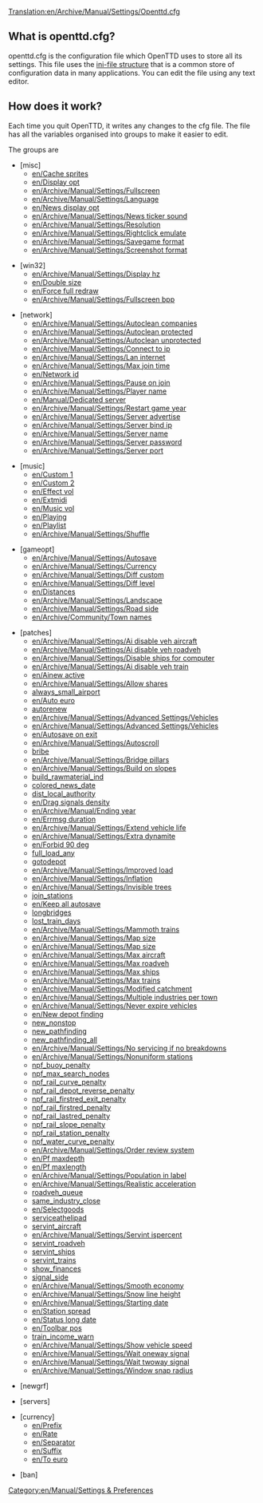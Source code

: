 [[Translation:en/Archive/Manual/Settings/Openttd.cfg]]
==What is openttd.cfg?==

openttd.cfg is the configuration file which OpenTTD uses to store all its settings. This file uses the [http://en.wikipedia.org/wiki/INI_file ini-file structure] that is a common store of configuration data in many applications. You can edit the file using any text editor.

==How does it work?==

Each time you quit OpenTTD, it writes any changes to the cfg file.
The file has all the variables organised into groups to make it easier to edit.

The groups are
*<nowiki>[misc]</nowiki>
**[[en/Cache sprites]]
**[[en/Display opt]]
**[[en/Archive/Manual/Settings/Fullscreen]]
**[[en/Archive/Manual/Settings/Language]]
**[[en/News display opt]]
**[[en/Archive/Manual/Settings/News ticker sound]]
**[[en/Archive/Manual/Settings/Resolution]]
**[[en/Archive/Manual/Settings/Rightclick emulate]]
**[[en/Archive/Manual/Settings/Savegame format]]
**[[en/Archive/Manual/Settings/Screenshot format]]

*<nowiki>[win32]</nowiki>
**[[en/Archive/Manual/Settings/Display hz]]
**[[en/Double size]]
**[[en/Force full redraw]]
**[[en/Archive/Manual/Settings/Fullscreen bpp]]

*<nowiki>[network]</nowiki>
**[[en/Archive/Manual/Settings/Autoclean companies]]
**[[en/Archive/Manual/Settings/Autoclean protected]]
**[[en/Archive/Manual/Settings/Autoclean unprotected]]
**[[en/Archive/Manual/Settings/Connect to ip]]
**[[en/Archive/Manual/Settings/Lan internet]]
**[[en/Archive/Manual/Settings/Max join time]]
**[[en/Network id]]
**[[en/Archive/Manual/Settings/Pause on join]]
**[[en/Archive/Manual/Settings/Player name]]
**[[en/Manual/Dedicated server]]
**[[en/Archive/Manual/Settings/Restart game year]]
**[[en/Archive/Manual/Settings/Server advertise]]
**[[en/Archive/Manual/Settings/Server bind ip]]
**[[en/Archive/Manual/Settings/Server name]]
**[[en/Archive/Manual/Settings/Server password]]
**[[en/Archive/Manual/Settings/Server port]]

*<nowiki>[music]</nowiki>
**[[en/Custom 1]]
**[[en/Custom 2]] 
**[[en/Effect vol]]
**[[en/Extmidi]] 
**[[en/Music vol]]
**[[en/Playing]] 
**[[en/Playlist]]
**[[en/Archive/Manual/Settings/Shuffle]] 

*<nowiki>[gameopt]</nowiki>
**[[en/Archive/Manual/Settings/Autosave]]
**[[en/Archive/Manual/Settings/Currency]]
**[[en/Archive/Manual/Settings/Diff custom]]
**[[en/Archive/Manual/Settings/Diff level]]
**[[en/Distances]]
**[[en/Archive/Manual/Settings/Landscape]]
**[[en/Archive/Manual/Settings/Road side]]
**[[en/Archive/Community/Town names]]

*<nowiki>[patches]</nowiki>
**[[en/Archive/Manual/Settings/Ai disable veh aircraft]]
**[[en/Archive/Manual/Settings/Ai disable veh roadveh]]
**[[en/Archive/Manual/Settings/Disable ships for computer]]
**[[en/Archive/Manual/Settings/Ai disable veh train]]
**[[en/Ainew active]]
**[[en/Archive/Manual/Settings/Allow shares]]
**[[en/Archive/Manual/Settings/Always allow small airport|always_small_airport]]
**[[en/Auto euro]]
**[[en/Archive/Manual/Settings/Advanced Settings/Vehicles|autorenew]]
**[[en/Archive/Manual/Settings/Advanced Settings/Vehicles]]
**[[en/Archive/Manual/Settings/Advanced Settings/Vehicles]]
**[[en/Autosave on exit]]
**[[en/Archive/Manual/Settings/Autoscroll]]
**[[en/Archive/Manual/Settings/Bribe authority|bribe]]
**[[en/Archive/Manual/Settings/Bridge pillars]]
**[[en/Archive/Manual/Settings/Build on slopes]]
**[[en/Archive/Manual/Settings/Build raw material industries|build_rawmaterial_ind]]
**[[en/Archive/Manual/Settings/Coloured newspaper|colored_news_date]]
**[[en/Archive/Manual/Settings/Local authority distance|dist_local_authority]]
**[[en/Drag signals density]]
**[[en/Archive/Manual/Ending year]]
**[[en/Errmsg duration]]
**[[en/Archive/Manual/Settings/Extend vehicle life]]
**[[en/Archive/Manual/Settings/Extra dynamite]]
**[[en/Forbid 90 deg]]
**[[en/Archive/Manual/Settings/Full load any cargo|full_load_any]]
**[[en/Archive/Manual/Settings/Allow goto depot orders|gotodepot]]
**[[en/Archive/Manual/Settings/Improved load]]
**[[en/Archive/Manual/Settings/Inflation]]
**[[en/Archive/Manual/Settings/Invisible trees]]
**[[en/Archive/Manual/Settings/Join train stations|join_stations]]
**[[en/Keep all autosave]]
**[[en/Archive/Manual/Settings/Longer bridges|longbridges]]
**[[en/Archive/Manual/Settings/Train is lost warning|lost_train_days]]
**[[en/Archive/Manual/Settings/Mammoth trains]]
**[[en/Archive/Manual/Settings/Map size]]
**[[en/Archive/Manual/Settings/Map size]]
**[[en/Archive/Manual/Settings/Max aircraft]]
**[[en/Archive/Manual/Settings/Max roadveh]]
**[[en/Archive/Manual/Settings/Max ships]]
**[[en/Archive/Manual/Settings/Max trains]]
**[[en/Archive/Manual/Settings/Modified catchment]]
**[[en/Archive/Manual/Settings/Multiple industries per town]]
**[[en/Archive/Manual/Settings/Never expire vehicles]]
**[[en/New depot finding]]
**[[en/Archive/Manual/Non-stop|new_nonstop]]
**[[en/Archive/Manual/Settings/New train pathfinding|new_pathfinding]]
**[[en/Archive/Manual/Settings/New global pathfinding|new_pathfinding_all]]
**[[en/Archive/Manual/Settings/No servicing if no breakdowns]]
**[[en/Archive/Manual/Settings/Nonuniform stations]]
**[[en/Archive/Manual/Settings/New global pathfinding|npf_buoy_penalty]]
**[[en/Archive/Manual/Settings/New global pathfinding|npf_max_search_nodes]]
**[[en/Archive/Manual/Settings/New global pathfinding|npf_rail_curve_penalty]]
**[[en/Archive/Manual/Settings/New global pathfinding|npf_rail_depot_reverse_penalty]]
**[[en/Archive/Manual/Settings/New global pathfinding|npf_rail_firstred_exit_penalty]]
**[[en/Archive/Manual/Settings/New global pathfinding|npf_rail_firstred_penalty]]
**[[en/Archive/Manual/Settings/New global pathfinding|npf_rail_lastred_penalty]]
**[[en/Archive/Manual/Settings/New global pathfinding|npf_rail_slope_penalty]]
**[[en/Archive/Manual/Settings/New global pathfinding|npf_rail_station_penalty]]
**[[en/Archive/Manual/Settings/New global pathfinding|npf_water_curve_penalty]]
**[[en/Archive/Manual/Settings/Order review system]]
**[[en/Pf maxdepth]]
**[[en/Pf maxlength]]
**[[en/Archive/Manual/Settings/Population in label]]
**[[en/Archive/Manual/Settings/Realistic acceleration]]
**[[en/Archive/Manual/Settings/Road vehicle queueing|roadveh_queue]]
**[[en/Archive/Manual/Settings/Same industries close|same_industry_close]]
**[[en/Selectgoods]]
**[[en/Archive/Manual/Settings/Service at helipad|serviceathelipad]]
**[[en/Archive/Manual/Settings/Service interval aircraft|servint_aircraft]]
**[[en/Archive/Manual/Settings/Servint ispercent]]
**[[en/Archive/Manual/Settings/Service interval road vehicles|servint_roadveh]]
**[[en/Archive/Manual/Settings/Service interval ships|servint_ships]]
**[[en/Archive/Manual/Settings/Service interval trains|servint_trains]]
**[[en/Archive/Manual/Settings/Show finances at end of year|show_finances]]
**[[en/Archive/Manual/Settings/Show signals on the drive side|signal_side]]
**[[en/Archive/Manual/Settings/Smooth economy]]
**[[en/Archive/Manual/Settings/Snow line height]]
**[[en/Archive/Manual/Settings/Starting date]]
**[[en/Station spread]]
**[[en/Status long date]]
**[[en/Toolbar pos]]
**[[en/Archive/Manual/Settings/Train income warning|train_income_warn]]
**[[en/Archive/Manual/Settings/Show vehicle speed]]
**[[en/Archive/Manual/Settings/Wait oneway signal]]
**[[en/Archive/Manual/Settings/Wait twoway signal]]
**[[en/Archive/Manual/Settings/Window snap radius]]

*<nowiki>[newgrf]</nowiki>

*<nowiki>[servers]</nowiki>

*<nowiki>[currency]</nowiki>
**[[en/Prefix]]
**[[en/Rate]]
**[[en/Separator]]
**[[en/Suffix]]
**[[en/To euro]]

*<nowiki>[ban]</nowiki>

[[Category:en/Manual/Settings & Preferences]]